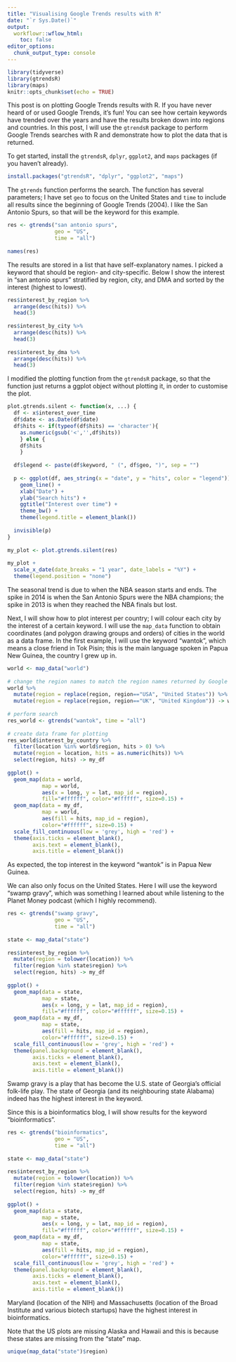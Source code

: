 ```yaml
---
title: "Visualising Google Trends results with R"
date: "`r Sys.Date()`"
output:
  workflowr::wflow_html:
    toc: false
editor_options:
  chunk_output_type: console
---
```


```r
library(tidyverse)
library(gtrendsR)
library(maps)
knitr::opts_chunk$set(echo = TRUE)
```

This post is on plotting Google Trends results with R. If you have never heard of or used Google Trends, it’s fun! You can see how certain keywords have trended over the years and have the results broken down into regions and countries. In this post, I will use the `gtrendsR` package to perform Google Trends searches with R and demonstrate how to plot the data that is returned.

To get started, install the `gtrendsR`, `dplyr`, `ggplot2`, and `maps` packages (if you haven’t already).

```r
install.packages("gtrendsR", "dplyr", "ggplot2", "maps")
```

The `gtrends` function performs the search. The function has several parameters; I have set `geo` to focus on the United States and `time` to include all results since the beginning of Google Trends (2004). I like the San Antonio Spurs, so that will be the keyword for this example.

```r
res <- gtrends("san antonio spurs",
               geo = "US",
               time = "all")
 
names(res)
```

The results are stored in a list that have self-explanatory names. I picked a keyword that should be region- and city-specific. Below I show the interest in “san antonio spurs” stratified by region, city, and DMA and sorted by the interest (highest to lowest).

```r
res$interest_by_region %>%
  arrange(desc(hits)) %>%
  head(3)
 
res$interest_by_city %>%
  arrange(desc(hits)) %>%
  head(3)
 
res$interest_by_dma %>%
  arrange(desc(hits)) %>%
  head(3)
```

I modified the plotting function from the `gtrendsR` package, so that the function just returns a ggplot object without plotting it, in order to customise the plot.

```r
plot.gtrends.silent <- function(x, ...) {
  df <- x$interest_over_time
  df$date <- as.Date(df$date)
  df$hits <- if(typeof(df$hits) == 'character'){
    as.numeric(gsub('<','',df$hits))
    } else {
    df$hits
    }
 
  df$legend <- paste(df$keyword, " (", df$geo, ")", sep = "")
 
  p <- ggplot(df, aes_string(x = "date", y = "hits", color = "legend")) +
    geom_line() +
    xlab("Date") +
    ylab("Search hits") +
    ggtitle("Interest over time") +
    theme_bw() +
    theme(legend.title = element_blank())
 
  invisible(p)
}
 
my_plot <- plot.gtrends.silent(res)
 
my_plot +
  scale_x_date(date_breaks = "1 year", date_labels = "%Y") +
  theme(legend.position = "none")
```

The seasonal trend is due to when the NBA season starts and ends. The spike in 2014 is when the San Antonio Spurs were the NBA champions; the spike in 2013 is when they reached the NBA finals but lost.

Next, I will show how to plot interest per country; I will colour each city by the interest of a certain keyword. I will use the `map_data` function to obtain coordinates (and polygon drawing groups and orders) of cities in the world as a data frame. In the first example, I will use the keyword “wantok”, which means a close friend in Tok Pisin; this is the main language spoken in Papua New Guinea, the country I grew up in.

```r
world <- map_data("world")
 
# change the region names to match the region names returned by Google Trends
world %>%
  mutate(region = replace(region, region=="USA", "United States")) %>%
  mutate(region = replace(region, region=="UK", "United Kingdom")) -> world
 
# perform search
res_world <- gtrends("wantok", time = "all")
 
# create data frame for plotting
res_world$interest_by_country %>%
  filter(location %in% world$region, hits > 0) %>%
  mutate(region = location, hits = as.numeric(hits)) %>%
  select(region, hits) -> my_df
 
ggplot() +
  geom_map(data = world,
           map = world,
           aes(x = long, y = lat, map_id = region),
           fill="#ffffff", color="#ffffff", size=0.15) +
  geom_map(data = my_df,
           map = world,
           aes(fill = hits, map_id = region),
           color="#ffffff", size=0.15) +
  scale_fill_continuous(low = 'grey', high = 'red') +
  theme(axis.ticks = element_blank(),
        axis.text = element_blank(),
        axis.title = element_blank())
```

As expected, the top interest in the keyword “wantok” is in Papua New Guinea.

We can also only focus on the United States. Here I will use the keyword "swamp gravy", which was something I learned about while listening to the Planet Money podcast (which I highly recommend).

```r
res <- gtrends("swamp gravy",
               geo = "US",
               time = "all")
 
state <- map_data("state")
 
res$interest_by_region %>%
  mutate(region = tolower(location)) %>%
  filter(region %in% state$region) %>%
  select(region, hits) -> my_df
 
ggplot() +
  geom_map(data = state,
           map = state,
           aes(x = long, y = lat, map_id = region),
           fill="#ffffff", color="#ffffff", size=0.15) +
  geom_map(data = my_df,
           map = state,
           aes(fill = hits, map_id = region),
           color="#ffffff", size=0.15) +
  scale_fill_continuous(low = 'grey', high = 'red') +
  theme(panel.background = element_blank(),
        axis.ticks = element_blank(),
        axis.text = element_blank(),
        axis.title = element_blank())
```

Swamp gravy is a play that has become the U.S. state of Georgia’s official folk-life play. The state of Georgia (and its neighbouring state Alabama) indeed has the highest interest in the keyword.

Since this is a bioinformatics blog, I will show results for the keyword “bioinformatics”.

```r
res <- gtrends("bioinformatics",
               geo = "US",
               time = "all")
 
state <- map_data("state")
 
res$interest_by_region %>%
  mutate(region = tolower(location)) %>%
  filter(region %in% state$region) %>%
  select(region, hits) -> my_df
 
ggplot() +
  geom_map(data = state,
           map = state,
           aes(x = long, y = lat, map_id = region),
           fill="#ffffff", color="#ffffff", size=0.15) +
  geom_map(data = my_df,
           map = state,
           aes(fill = hits, map_id = region),
           color="#ffffff", size=0.15) +
  scale_fill_continuous(low = 'grey', high = 'red') +
  theme(panel.background = element_blank(),
        axis.ticks = element_blank(),
        axis.text = element_blank(),
        axis.title = element_blank())
```

Maryland (location of the NIH) and Massachusetts (location of the Broad Institute and various biotech startups) have the highest interest in bioinformatics.

Note that the US plots are missing Alaska and Hawaii and this is because these states are missing from the "state" map.

```r
unique(map_data("state")$region)
```
